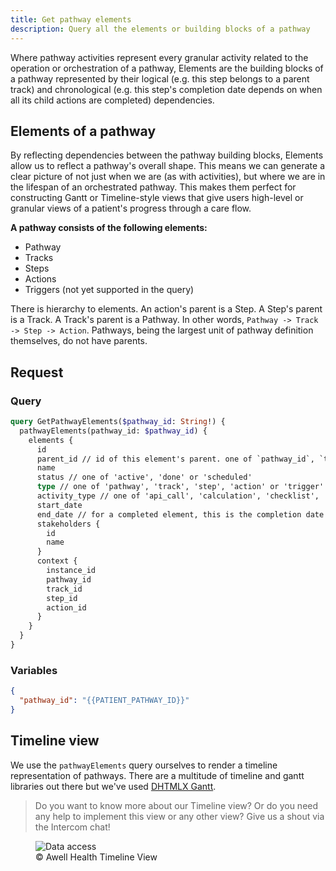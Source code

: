 ```yaml
---
title: Get pathway elements
description: Query all the elements or building blocks of a pathway
---
```


Where pathway activities represent every granular activity related to the operation or orchestration of a pathway, Elements are the building blocks of a pathway represented by their logical (e.g. this step belongs to a parent track) and chronological (e.g. this step's completion date depends on when all its child actions are completed) dependencies.

## Elements of a pathway

By reflecting dependencies between the pathway building blocks, Elements allow us to reflect a pathway's overall shape. This means we can generate a clear picture of not just when we are (as with activities), but where we are in the lifespan of an orchestrated pathway. This makes them perfect for constructing Gantt or Timeline-style views that give users high-level or granular views of a patient's progress through a care flow.

**A pathway consists of the following elements:**

- Pathway
- Tracks
- Steps
- Actions
- Triggers (not yet supported in the query)

There is hierarchy to elements. An action's parent is a Step. A Step's parent is a Track. A Track's parent is a Pathway. In other words, `Pathway -> Track -> Step -> Action`. Pathways, being the largest unit of pathway definition themselves, do not have parents.
## Request

### Query

```graphql
query GetPathwayElements($pathway_id: String!) {
  pathwayElements(pathway_id: $pathway_id) {
    elements {
      id
      parent_id // id of this element's parent. one of `pathway_id`, `track_id` or `step_id` from the context object below
      name
      status // one of 'active', 'done' or 'scheduled'
      type // one of 'pathway', 'track', 'step', 'action' or 'trigger'
      activity_type // one of 'api_call', 'calculation', 'checklist', 'form', 'message' or 'push_to_emr'
      start_date
      end_date // for a completed element, this is the completion date of the final action element in it
      stakeholders {
        id
        name
      }
      context {
        instance_id
        pathway_id
        track_id
        step_id
        action_id
      }
    }
  }
}
```

### Variables

```json
{
  "pathway_id": "{{PATIENT_PATHWAY_ID}}"
}
```

## Timeline view

We use the `pathwayElements` query ourselves to render a timeline representation of pathways. There are a multitude of timeline and gantt libraries out there but we've used [DHTMLX Gantt](https://dhtmlx.com/docs/products/dhtmlxGantt/).

> Do you want to know more about our Timeline view? Or do you need any help to implement this view or any other view? Give us a shout via the Intercom chat!

<figure className="w-full flex flex-col justify-center text-center">
  <img
    src="https://res.cloudinary.com/da7x4rzl4/image/upload/v1651756063/Developer%20portal/timeline_view.png"
    alt="Data access"
    className="w-full mx-auto dark:rounded-lg dark:p-2 dark:bg-white"
  />
  <figcaption className="dark:text-slate-400 pt-1">
    © Awell Health Timeline View
  </figcaption>
</figure>
